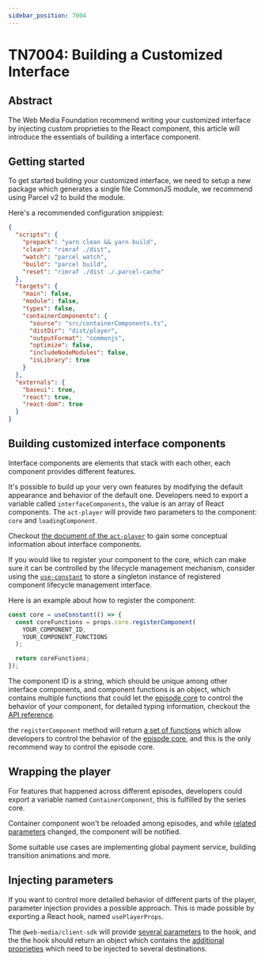 ```yaml
---
sidebar_position: 7004
---
```


# TN7004: Building a Customized Interface

## Abstract

The Web Media Foundation recommend writing your customized interface by injecting
custom proprieties to the React component, this article will introduce the
essentials of building a interface component.

## Getting started

To get started building your customized interface, we need to setup a new
package which generates a single file CommonJS module, we recommend using Parcel
v2 to build the module.

Here's a recommended configuration snippiest:

```json
{
  "scripts": {
    "prepack": "yarn clean && yarn build",
    "clean": "rimraf ./dist",
    "watch": "parcel watch",
    "build": "parcel build",
    "reset": "rimraf ./dist ./.parcel-cache"
  },
  "targets": {
    "main": false,
    "module": false,
    "types": false,
    "containerComponents": {
      "source": "src/containerComponents.ts",
      "distDir": "dist/player",
      "outputFormat": "commonjs",
      "optimize": false,
      "includeNodeModules": false,
      "isLibrary": true
    }
  },
  "externals": {
    "baseui": true,
    "react": true,
    "react-dom": true
  }
}
```

## Building customized interface components

Interface components are elements that stack with each other, each component
provides different features.

It's possible to build up your very own features by modifying the default
appearance and behavior of the default one. Developers need to export a variable
called `interfaceComponents`, the value is an array of React components. The
`act-player` will provide two parameters to the component: `core` and
`loadingComponent`.

Checkout [the document of the `act-player`](/docs/technotes/tn8001-act-player#interface-component)
to gain some conceptual information about interface components.

If you would like to register your component to the core, which can make sure
it can be controlled by the lifecycle management mechanism, consider using the
[`use-constant`](https://www.npmjs.com/package/use-constant) to store a
singleton instance of registered component lifecycle management interface.

Here is an example about how to register the component:

```typescript
const core = useConstant(() => {
  const coreFunctions = props.core.registerComponent(
    YOUR_COMPONENT_ID,
    YOUR_COMPONENT_FUNCTIONS
  );

  return coreFunctions;
});
```

The component ID is a string, which should be unique among other interface
components, and component functions is an object, which contains multiple
functions that could let the [episode core](/docs/technotes/tn9002-episode-core)
to control the behavior of your component, for detailed typing information,
checkout the [API reference](/api/core-manager/interface/ComponentFunctions).

the `registerComponent` method will return [a set of functions](/api/core-manager/interface/CoreFunctions) which allow
developers to control the behavior of the [episode core](/docs/technotes/tn9002-episode-core),
and this is the only recommend way to control the episode core.

## Wrapping the player

For features that happened across different episodes, developers could export
a variable named `ContainerComponent`, this is fulfilled by the series core.

Container component won't be reloaded among episodes, and while [related
parameters](/api/client-sdk/interface/IContainerComponentProps) changed, the
component will be notified.

Some suitable use cases are implementing global payment service, building
transition animations and more.

## Injecting parameters

If you want to control more detailed behavior of different parts of the player,
parameter injection provides a possible approach. This is made possible by
exporting a React hook, named `usePlayerProps`.

The `@web-media/client-sdk` will provide [several parameters](/api/client-sdk/interface/InjectedProps)
to the hook, and the the hook should return an object which contains the
[additional proprieties](/api/client-sdk/interface/IInjectorProps) which need to
be injected to several destinations.
